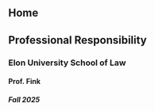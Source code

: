 ::: {.content-hidden unless-format="revealjs"}
# Home {.unnumbered}
:::

::: {.home}

## Professional Responsibility {.unnumbered}

### Elon University School of Law {.unnumbered .unlisted}

#### Prof. Fink 

##### Fall 2025

:::